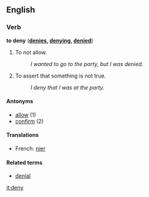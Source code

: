 ==English==

===Verb===
'''to deny''' ('''[[denies]], [[denying]], [[denied]]''')
# To not allow.
#: ''I wanted to go to the party, but I was denied.''
# To assert that something is not true.
#: ''I deny that I was at the party.''

====Antonyms====
*[[allow]] (1)
*[[confirm]] (2)

====Translations====
*French: [[nier]]

====Related terms====
*[[denial]]

[[it:deny]]